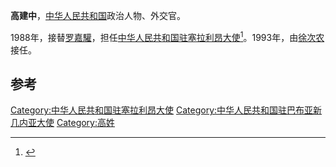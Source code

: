 '''高建中'''，[[中华人民共和国|中华人民共和国]]政治人物、外交官。

1988年，接替[[罗嘉驩|罗嘉驩]]，担任[[中国驻塞拉利昂大使列表|中华人民共和国驻塞拉利昂大使]]<ref>{{cite web|author=中华人民共和国外交部|title=中国驻塞拉利昂历任大使|url=http://www.mfa.gov.cn/chn/pds/ziliao/wjrw/2167/2170/t9209.htm|publisher=中华人民共和国外交部|accessdate=2012-03-07}}</ref>。1993年，由[[徐次农|徐次农]]接任。

== 参考 ==
{{reflist}}
{{start box}}
{{s-dip}}
{{succession box|[[胡洪範|胡洪範]]|[[赵维_(外交官)|赵维]]|[[中國駐巴布亞新幾內亞大使列表|中華人民共和國駐巴布亞新幾內亞大使]]|1985年2月－1988年8月}}
{{succession box|[[罗嘉驩|罗嘉驩]]|[[徐次农|徐次农]]|[[中国驻塞拉利昂大使列表|中华人民共和国驻塞拉利昂大使]]|1988年9月-1993年4月}}
{{end box}}
{{中国政治人物小作品}}

[[Category:中华人民共和国驻塞拉利昂大使|Category:中华人民共和国驻塞拉利昂大使]]
[[Category:中华人民共和国驻巴布亚新几内亚大使|Category:中华人民共和国驻巴布亚新几内亚大使]]
[[Category:高姓|Category:高姓]]